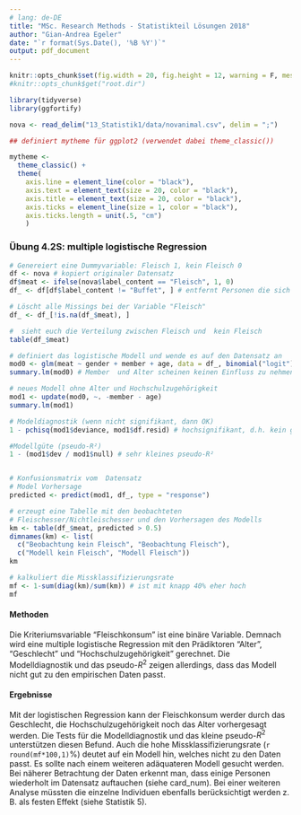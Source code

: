 ```yaml
---
# lang: de-DE
title: "MSc. Research Methods - Statistikteil Lösungen 2018"
author: "Gian-Andrea Egeler"
date: "`r format(Sys.Date(), '%B %Y')`"
output: pdf_document
---
```


```r
knitr::opts_chunk$set(fig.width = 20, fig.height = 12, warning = F, message = F)
#knitr::opts_chunk$get("root.dir")
```


```r

library(tidyverse)
library(ggfortify)

nova <- read_delim("13_Statistik1/data/novanimal.csv", delim = ";")

## definiert mytheme für ggplot2 (verwendet dabei theme_classic())

mytheme <- 
  theme_classic() + 
  theme(
    axis.line = element_line(color = "black"), 
    axis.text = element_text(size = 20, color = "black"), 
    axis.title = element_text(size = 20, color = "black"), 
    axis.ticks = element_line(size = 1, color = "black"), 
    axis.ticks.length = unit(.5, "cm")
    )

```


### Übung 4.2S: multiple logistische Regression

```r

# Genereiert eine Dummyvariable: Fleisch 1, kein Fleisch 0
df <- nova # kopiert originaler Datensatz
df$meat <- ifelse(nova$label_content == "Fleisch", 1, 0)
df_ <- df[df$label_content != "Buffet", ] # entfernt Personen die sich ein Buffet Teller gekauft haben und speichert es in eine neuen Datensatz

# Löscht alle Missings bei der Variable "Fleisch"
df_ <- df_[!is.na(df_$meat), ]

#  sieht euch die Verteilung zwischen Fleisch und  kein Fleisch 
table(df_$meat)

# definiert das logistische Modell und wende es auf den Datensatz an
mod0 <- glm(meat ~ gender + member + age, data = df_, binomial("logit"))
summary.lm(mod0) # Member  und Alter scheinen keinen Einfluss zu nehmen, lassen wir also weg

# neues Modell ohne Alter und Hochschulzugehörigkeit
mod1 <- update(mod0, ~. -member - age)
summary.lm(mod1)

# Modeldiagnostik (wenn nicht signifikant, dann OK)
1 - pchisq(mod1$deviance, mod1$df.resid) # hochsignifikant, d.h. kein gutes Modell

#Modellgüte (pseudo-R²)
1 - (mod1$dev / mod1$null) # sehr kleines pseudo-R²


# Konfusionsmatrix vom  Datensatz
# Model Vorhersage
predicted <- predict(mod1, df_, type = "response")

# erzeugt eine Tabelle mit den beobachteten
# Fleischesser/Nichtleischesser und den Vorhersagen des Modells
km <- table(df_$meat, predicted > 0.5)
dimnames(km) <- list(
  c("Beobachtung kein Fleisch", "Beobachtung Fleisch"),
  c("Modell kein Fleisch", "Modell Fleisch"))
km

# kalkuliert die Missklassifizierungsrate 
mf <- 1-sum(diag(km)/sum(km)) # ist mit knapp 40% eher hoch
mf


```

#### Methoden
Die Kriteriumsvariable "Fleischkonsum" ist eine binäre Variable. Demnach wird eine multiple logistische Regression mit den Prädiktoren "Alter", "Geschlecht" und "Hochschulzugehörigkeit" gerechnet. Die Modelldiagnostik und das pseudo-$R^2$ zeigen allerdings, dass das Modell nicht gut zu den empirischen Daten passt. 


#### Ergebnisse
Mit der logistischen Regression kann der Fleischkonsum werder durch das Geschlecht, die Hochschulzugehörigkeit noch das Alter vorhergesagt werden. Die Tests für die Modelldiagnostik und das kleine pseudo-$R^2$ unterstützen diesen Befund. Auch die hohe Missklassifizierungsrate (`r round(mf*100,1)`%) deutet auf ein Modell hin, welches nicht zu den Daten passt. Es sollte nach einem weiteren adäquateren Modell gesucht werden. 
Bei näherer Betrachtung der Daten erkennt man, dass einige Personen wiederholt im Datensatz auftauchen (siehe card_num). Bei einer weiteren Analyse müssten die einzelne Individuen ebenfalls berücksichtigt werden z. B. als festen Effekt (siehe Statistik 5).
